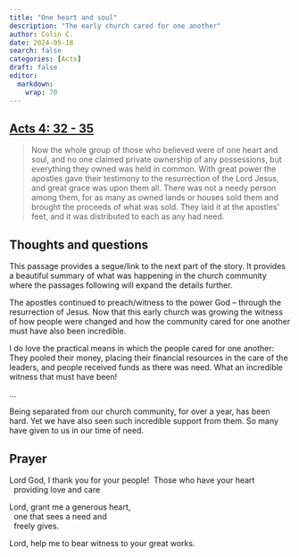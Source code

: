 ```yaml
---
title: "One heart and soul"
description: "The early church cared for one another"
author: Colin C.
date: 2024-05-18
search: false
categories: [Acts]
draft: false
editor: 
  markdown: 
    wrap: 70
---
```


## [Acts 4: 32 - 35](https://www.bible.com/bible/2016/ACT.4.NRSV)

> Now the whole group of those who believed were of one heart and soul, and no one claimed private ownership of any possessions, but everything they owned was held in common. With great power the apostles gave their testimony to the resurrection of the Lord Jesus, and great grace was upon them all. There was not a needy person among them, for as many as owned lands or houses sold them and brought the proceeds of what was sold. They laid it at the apostles' feet, and it was distributed to each as any had need. 

<!-- ## Terms and Notes -->



## Thoughts and questions

This passage provides a segue/link to the next part of the story.  It provides a beautiful summary of what was happening in the church community where the passages following will expand the details further.  

The apostles continued to preach/witness to the power God -- through the resurrection of Jesus. Now that this early church was growing the witness of how people were changed and how the community cared for one another must have also been incredible. 

I do love the practical means in which the people cared for one another:  They pooled their money, placing their financial resources in the care of the leaders, and people received funds as there was need.  What an incredible witness that must have been!  

...

Being separated from our church community, for over a year, has been hard.  Yet we have also seen such incredible support from them.  So many have given to us in our time of need.  

## Prayer

Lord God, I thank you for your people!\ 
Those who have your heart\
\ \ providing love and care 

Lord, grant me a generous heart,\
\ \ one that sees a need and\
\ \ freely gives.

Lord, help me to bear witness to your great works.

